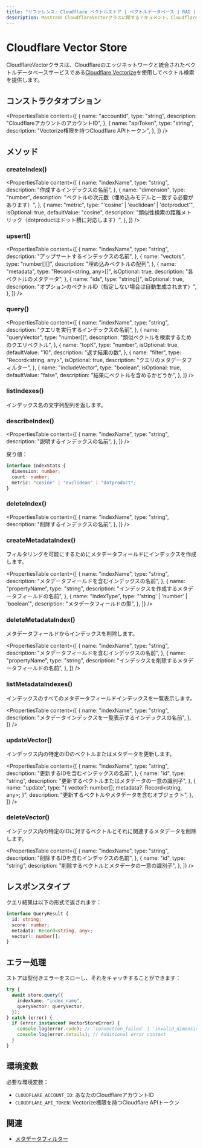 ```yaml
---
title: "リファレンス: Cloudflare ベクトルストア | ベクトルデータベース | RAG | Mastra ドキュメント"
description: Mastraの CloudflareVectorクラスに関するドキュメント。Cloudflare Vectorizeを使用したベクトル検索を提供します。
---
```




# Cloudflare Vector Store

CloudflareVectorクラスは、Cloudflareのエッジネットワークと統合されたベクトルデータベースサービスである[Cloudflare Vectorize](https://developers.cloudflare.com/vectorize/)を使用してベクトル検索を提供します。



## コンストラクタオプション

<PropertiesTable
  content={[
    {
      name: "accountId",
      type: "string",
      description: "CloudflareアカウントのアカウントID",
    },
    {
      name: "apiToken",
      type: "string",
      description: "Vectorize権限を持つCloudflare APIトークン",
    },
  ]}
/>



## メソッド

### createIndex()

<PropertiesTable
  content={[
    {
      name: "indexName",
      type: "string",
      description: "作成するインデックスの名前",
    },
    {
      name: "dimension",
      type: "number",
      description: "ベクトルの次元数（埋め込みモデルと一致する必要があります）",
    },
    {
      name: "metric",
      type: "'cosine' | 'euclidean' | 'dotproduct'",
      isOptional: true,
      defaultValue: "cosine",
      description:
        "類似性検索の距離メトリック（dotproductはドット積に対応します）",
    },
  ]}
/>

### upsert()

<PropertiesTable
  content={[
    {
      name: "indexName",
      type: "string",
      description: "アップサートするインデックスの名前",
    },
    {
      name: "vectors",
      type: "number[][]",
      description: "埋め込みベクトルの配列",
    },
    {
      name: "metadata",
      type: "Record<string, any>[]",
      isOptional: true,
      description: "各ベクトルのメタデータ",
    },
    {
      name: "ids",
      type: "string[]",
      isOptional: true,
      description: "オプションのベクトルID（指定しない場合は自動生成されます）",
    },
  ]}
/>

### query()

<PropertiesTable
  content={[
    {
      name: "indexName",
      type: "string",
      description: "クエリを実行するインデックスの名前",
    },
    {
      name: "queryVector",
      type: "number[]",
      description: "類似ベクトルを検索するためのクエリベクトル",
    },
    {
      name: "topK",
      type: "number",
      isOptional: true,
      defaultValue: "10",
      description: "返す結果の数",
    },
    {
      name: "filter",
      type: "Record<string, any>",
      isOptional: true,
      description: "クエリのメタデータフィルター",
    },
    {
      name: "includeVector",
      type: "boolean",
      isOptional: true,
      defaultValue: "false",
      description: "結果にベクトルを含めるかどうか",
    },
  ]}
/>

### listIndexes()

インデックス名の文字列配列を返します。

### describeIndex()

<PropertiesTable
  content={[
    {
      name: "indexName",
      type: "string",
      description: "説明するインデックスの名前",
    },
  ]}
/>

戻り値：

```typescript copy
interface IndexStats {
  dimension: number;
  count: number;
  metric: "cosine" | "euclidean" | "dotproduct";
}
```

### deleteIndex()

<PropertiesTable
  content={[
    {
      name: "indexName",
      type: "string",
      description: "削除するインデックスの名前",
    },
  ]}
/>

### createMetadataIndex()

フィルタリングを可能にするためにメタデータフィールドにインデックスを作成します。

<PropertiesTable
  content={[
    {
      name: "indexName",
      type: "string",
      description: "メタデータフィールドを含むインデックスの名前",
    },
    {
      name: "propertyName",
      type: "string",
      description: "インデックスを作成するメタデータフィールドの名前",
    },
    {
      name: "indexType",
      type: "'string' | 'number' | 'boolean'",
      description: "メタデータフィールドの型",
    },
  ]}
/>

### deleteMetadataIndex()

メタデータフィールドからインデックスを削除します。

<PropertiesTable
  content={[
    {
      name: "indexName",
      type: "string",
      description: "メタデータフィールドを含むインデックスの名前",
    },
    {
      name: "propertyName",
      type: "string",
      description: "インデックスを削除するメタデータフィールドの名前",
    },
  ]}
/>

### listMetadataIndexes()

インデックスのすべてのメタデータフィールドインデックスを一覧表示します。

<PropertiesTable
  content={[
    {
      name: "indexName",
      type: "string",
      description: "メタデータインデックスを一覧表示するインデックスの名前",
    },
  ]}
/>

### updateVector()

インデックス内の特定のIDのベクトルまたはメタデータを更新します。

<PropertiesTable
  content={[
    {
      name: "indexName",
      type: "string",
      description: "更新するIDを含むインデックスの名前",
    },
    {
      name: "id",
      type: "string",
      description: "更新するベクトルまたはメタデータの一意の識別子",
    },
    {
      name: "update",
      type: "{ vector?: number[]; metadata?: Record<string, any>; }",
      description: "更新するベクトルやメタデータを含むオブジェクト",
    },
  ]}
/>



### deleteVector()

インデックス内の特定のIDに対するベクトルとそれに関連するメタデータを削除します。

<PropertiesTable
  content={[
    {
      name: "indexName",
      type: "string",
      description: "削除するIDを含むインデックスの名前",
    },
    {
      name: "id",
      type: "string",
      description: "削除するベクトルとメタデータの一意の識別子",
    },
  ]}
/>



## レスポンスタイプ

クエリ結果は以下の形式で返されます：

```typescript copy
interface QueryResult {
  id: string;
  score: number;
  metadata: Record<string, any>;
  vector?: number[];
}
```



## エラー処理

ストアは型付きエラーをスローし、それをキャッチすることができます：

```typescript copy
try {
  await store.query({
    indexName: "index_name",
    queryVector: queryVector,
  });
} catch (error) {
  if (error instanceof VectorStoreError) {
    console.log(error.code); // 'connection_failed' | 'invalid_dimension' | etc
    console.log(error.details); // Additional error context
  }
}
```



## 環境変数

必要な環境変数：

- `CLOUDFLARE_ACCOUNT_ID`: あなたのCloudflareアカウントID
- `CLOUDFLARE_API_TOKEN`: Vectorize権限を持つCloudflare APIトークン



## 関連

- [メタデータフィルター](./metadata-filters)

